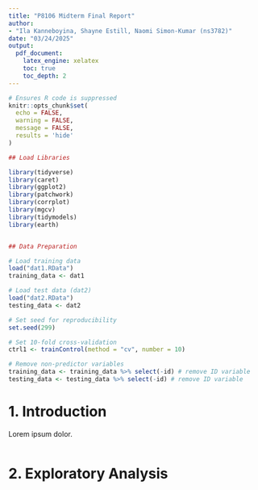 ```yaml
---
title: "P8106 Midterm Final Report"
author:
- "Ila Kanneboyina, Shayne Estill, Naomi Simon-Kumar (ns3782)"
date: "03/24/2025"
output:
  pdf_document:
    latex_engine: xelatex
    toc: true
    toc_depth: 2
---
```


```r

# Ensures R code is suppressed
knitr::opts_chunk$set(
  echo = FALSE,         
  warning = FALSE,      
  message = FALSE,      
  results = 'hide'      
)

```

```r

## Load Libraries

library(tidyverse)
library(caret)
library(ggplot2)  
library(patchwork)
library(corrplot)
library(mgcv)
library(tidymodels)
library(earth)


## Data Preparation

# Load training data
load("dat1.RData") 
training_data <- dat1

# Load test data (dat2)
load("dat2.RData") 
testing_data <- dat2

# Set seed for reproducibility
set.seed(299)

# Set 10-fold cross-validation
ctrl1 <- trainControl(method = "cv", number = 10)

# Remove non-predictor variables
training_data <- training_data %>% select(-id) # remove ID variable 
testing_data <- testing_data %>% select(-id) # remove ID variable 

```

# 1. Introduction

Lorem ipsum dolor.

```r


```

# 2. Exploratory Analysis

```r


```

